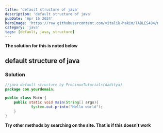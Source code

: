 ```yaml
---
title: 'default structure of java'
description: 'default structure of java'
pubDate: 'Apr 16 2024'
heroImage: 'https://raw.githubusercontent.com/vitalik-hakim/TABLES404/main/error_b/java.png'
category: 'java'
tags: [default, java, structure]
---
```


**The solution for this is noted below**

## default structure of java

### Solution

```java
//java default structure by ProLinuxTutorials(Aaditya)
package com.yourdomain;

public class Main {
    public static void main(String[] args){
      		System.out.printn("Hello world");
    }
}
```

**Try other methods by searching on the site. That is if this doesn't work**
